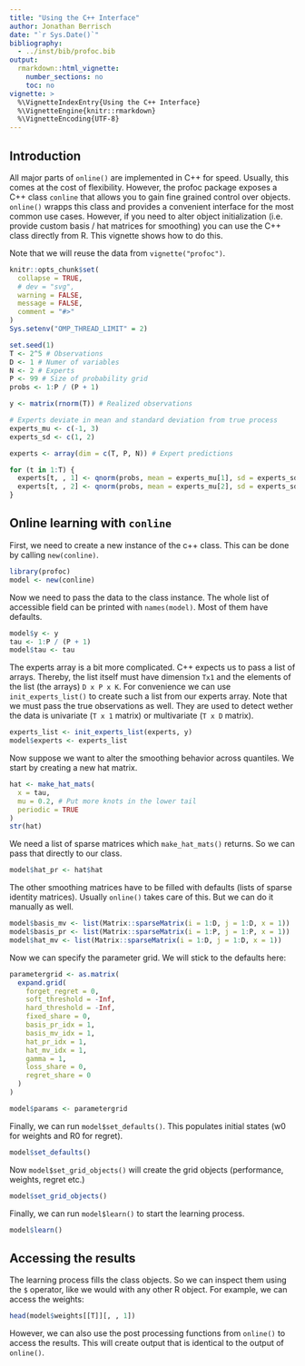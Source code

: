```yaml
---
title: "Using the C++ Interface"
author: Jonathan Berrisch
date: "`r Sys.Date()`"
bibliography:
  - ../inst/bib/profoc.bib
output:
  rmarkdown::html_vignette:
    number_sections: no
    toc: no
vignette: >
  %\VignetteIndexEntry{Using the C++ Interface}
  %\VignetteEngine{knitr::rmarkdown}
  %\VignetteEncoding{UTF-8}
---
```


## Introduction

All major parts of `online()` are implemented in C++ for speed. Usually, this
comes at the cost of flexibility. However, the profoc package exposes a C++ 
class `conline` that allows you to gain fine grained control over objects.  
`online()` wrapps this class and provides a convenient interface for the most 
common use cases. However, if you need to alter object initialization (i.e.
provide custom basis / hat matrices for smoothing) you can use the C++ class
directly from R. This vignette shows how to do this.

Note that we will reuse the data from `vignette("profoc")`.

```r
knitr::opts_chunk$set(
  collapse = TRUE,
  # dev = "svg",
  warning = FALSE,
  message = FALSE,
  comment = "#>"
)
Sys.setenv("OMP_THREAD_LIMIT" = 2)

set.seed(1)
T <- 2^5 # Observations
D <- 1 # Numer of variables
N <- 2 # Experts
P <- 99 # Size of probability grid
probs <- 1:P / (P + 1)

y <- matrix(rnorm(T)) # Realized observations

# Experts deviate in mean and standard deviation from true process
experts_mu <- c(-1, 3)
experts_sd <- c(1, 2)

experts <- array(dim = c(T, P, N)) # Expert predictions

for (t in 1:T) {
  experts[t, , 1] <- qnorm(probs, mean = experts_mu[1], sd = experts_sd[1])
  experts[t, , 2] <- qnorm(probs, mean = experts_mu[2], sd = experts_sd[2])
}
```

## Online learning with `conline`

First, we need to create a new instance of the c++ class. This can be done by 
calling `new(conline)`. 

```r
library(profoc)
model <- new(conline)
```

Now we need to pass the data to the class instance. The whole list of accessible field can be printed with `names(model)`. Most of them have defaults.

```r
model$y <- y
tau <- 1:P / (P + 1)
model$tau <- tau
```

The experts array is a bit more complicated. C++ expects us to pass a list of arrays. Thereby, the list itself must have dimension `Tx1` and the elements of the list (the arrays) `D x P x K`. For convenience we can use `init_experts_list()` to create such a list from our experts array. Note that we must pass the true observations as well. They are used to detect wether the data is univariate (`T x 1` matrix) or multivariate (`T x D` matrix).

```r
experts_list <- init_experts_list(experts, y)
model$experts <- experts_list
```

Now suppose we want to alter the smoothing behavior across quantiles. We start by creating a new hat matrix. 

```r
hat <- make_hat_mats(
  x = tau,
  mu = 0.2, # Put more knots in the lower tail
  periodic = TRUE
)
str(hat)
```

We need a list of sparse matrices which `make_hat_mats()` returns. So we can pass that directly to our class.

```r
model$hat_pr <- hat$hat
```

The other smoothing matrices have to be filled with defaults (lists of sparse identity matrices). Usually `online()` takes care of this. But we can do it manually as well.

```r
model$basis_mv <- list(Matrix::sparseMatrix(i = 1:D, j = 1:D, x = 1))
model$basis_pr <- list(Matrix::sparseMatrix(i = 1:P, j = 1:P, x = 1))
model$hat_mv <- list(Matrix::sparseMatrix(i = 1:D, j = 1:D, x = 1))
```

Now we can specify the parameter grid. We will stick to the defaults here:

```r
parametergrid <- as.matrix(
  expand.grid(
    forget_regret = 0,
    soft_threshold = -Inf,
    hard_threshold = -Inf,
    fixed_share = 0,
    basis_pr_idx = 1,
    basis_mv_idx = 1,
    hat_pr_idx = 1,
    hat_mv_idx = 1,
    gamma = 1,
    loss_share = 0,
    regret_share = 0
  )
)

model$params <- parametergrid
```

Finally, we can run `model$set_defaults()`. This populates initial states (w0 for weights and R0 for regret). 

```r
model$set_defaults()
```

Now `model$set_grid_objects()` will create the grid objects (performance, weights, regret etc.) 

```r
model$set_grid_objects()
```

Finally, we can run `model$learn()` to start the learning process.

```r
model$learn()
```

## Accessing the results

The learning process fills the class objects. So we can inspect them using the `$` operator, like we would with any other R object. For example, we can access the weights:

```r
head(model$weights[[T]][, , 1])
```

However, we can also use the post processing functions from `online()` to access the results. This will create output that is identical to the output of `online()`.

